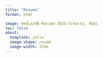 ```yaml
---
title: "Resume"
format: html

image: media/NR Resume 2025-Schartz, Madi
toc: false
about: 
  template: jolla
  image-shape: round
  image-width: 17em
---
```

